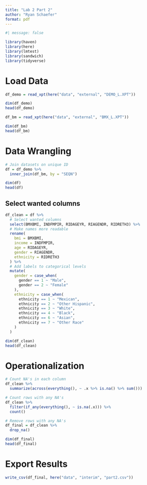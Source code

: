 ```yaml
---
title: "Lab 2 Part 2"
author: "Ryan Schaefer"
format: pdf
---
```


```r
#| message: false

library(haven)
library(here)
library(lmtest)
library(sandwich)
library(tidyverse)
```

# Load Data

```r
df_demo = read_xpt(here("data", "external", "DEMO_L.XPT"))

dim(df_demo)
head(df_demo)
```

```r
df_bm = read_xpt(here("data", "external", "BMX_L.XPT"))

dim(df_bm)
head(df_bm)
```

# Data Wrangling

```r
# Join datasets on unique ID
df = df_demo %>%
  inner_join(df_bm, by = "SEQN") 

dim(df)
head(df)
```

## Select wanted columns 

```r
df_clean = df %>%
  # Select wanted columns
  select(BMXBMI, INDFMPIR, RIDAGEYR, RIAGENDR, RIDRETH3) %>%
  # Make names more readable
  rename(
    bmi = BMXBMI,
    income = INDFMPIR,
    age = RIDAGEYR,
    gender = RIAGENDR,
    ethnicity = RIDRETH3
  ) %>%
  # Add labels to categorical levels
  mutate(
    gender = case_when(
      gender == 1 ~ "Male",
      gender == 2 ~ "Female"
    ),
    ethnicity = case_when(
      ethnicity == 1 ~ "Mexican",
      ethnicity == 2 ~ "Other Hispanic",
      ethnicity == 3 ~ "White",
      ethnicity == 4 ~ "Black",
      ethnicity == 6 ~ "Asian",
      ethnicity == 7 ~ "Other Race"
    )
  )

dim(df_clean)
head(df_clean)
```

# Operationalization

```r
# Count NA's in each column
df_clean %>%
  summarize(across(everything(), ~ .x %>% is.na() %>% sum()))
```

```r
# Count rows with any NA's
df_clean %>%
  filter(if_any(everything(), ~ is.na(.x))) %>%
  count()
```

```r
# Remove rows with any NA's
df_final = df_clean %>%
  drop_na()

dim(df_final)
head(df_final)
```

# Export Results

```r
write_csv(df_final, here("data", "interim", "part2.csv"))
```

